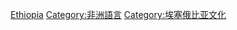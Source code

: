 {{Commonscat|Languages of Ethiopia}}

[[Category:各國語言|Ethiopia]]
[[Category:非洲語言|Category:非洲語言]]
[[Category:埃塞俄比亚文化‎|Category:埃塞俄比亚文化‎]]